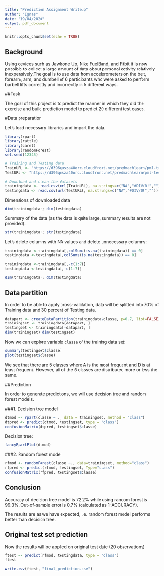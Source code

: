```yaml
---
title: "Prediction Assignment Writeup"
author: "Ignas"
date: "19/04/2020"
output: pdf_document
---
```


```r
knitr::opts_chunk$set(echo = TRUE)
```
## Background

Using devices such as Jawbone Up, Nike FuelBand, and Fitbit it is now possible to collect a large amount of data about personal activity relatively inexpensively.The goal is to use data from accelerometers on the belt, forearm, arm, and dumbell of 6 participants who were asked to perform barbell lifts correctly and incorrectly in 5 different ways.

##Task

The goal of this project is to predict the manner in which they did the exercise and build prediction model to predict 20 different test cases.

#Data preparation

Let's load necessary libraries and import the data.
```r
library(rpart)
library(rattle)
library(caret)
library(randomForest)
set.seed(12345)

# Training and Testing data
TrainURL <- "https://d396qusza40orc.cloudfront.net/predmachlearn/pml-training.csv"
TestURL <- "https://d396qusza40orc.cloudfront.net/predmachlearn/pml-testing.csv"

# Download and clean the datasets
trainingdata <- read.csv(url(TrainURL), na.strings=c("NA","#DIV/0!",""))
testingdata <- read.csv(url(TestURL), na.strings=c("NA","#DIV/0!",""))
```

Dimensions of downloaded data 
```r
dim(trainingdata); dim(testingdata)
```

Summary of the data (as the data is quite large, summary results are not provided).
```r
str(trainingdata); str(testingdata)
```

Let's delete columns with NA values and delete unnecessary columns:
```r
trainingdata <-trainingdata[,colSums(is.na(trainingdata)) == 0]
testingdata <-testingdata[,colSums(is.na(testingdata)) == 0]

trainingdata <-trainingdata[,-c(1:7)]
testingdata <-testingdata[,-c(1:7)]

dim(trainingdata); dim(testingdata)
```

## Data partition

In order to be able to apply cross-validation, data will be splitted into 70% of Training data and 30 percent of Testing data.
```r
datapart <- createDataPartition(trainingdata$classe, p=0.7, list=FALSE)
trainingset <- trainingdata[datapart, ]
testingset <- trainingdata[-datapart, ]
dim(trainingset);dim(testingset)
```

Now we can explore variable `classe` of the training data set:
```r
summary(testingset$classe)
plot(testingset$classe)
```

We see that there are 5 classes where A is the most frequent and D is at least frequent. However, all of the 5 classes are distributed more or less the same. 

##Prediction

In order to generate predictions, we will use decision tree and random forest models.

###1. Decision tree model

```r
dtmod <- rpart(classe ~ ., data = trainingset, method = "class")
dtpred <- predict(dtmod, testingset, type = "class")
confusionMatrix(dtpred, testingset$classe)
```

Decision tree:

```r
fancyRpartPlot(dtmod)
```

###2. Random forest model

```r
rfmod <- randomForest(classe ~., data=trainingset, method="class")
rfpred <- predict(rfmod, testingset, Type="class")
confusionMatrix(rfpred, testingset$classe)
```

## Conclusion

Accuracy of decision tree model is 72.2% while using random forest is 99.3%. Out-of-sample error is 0.7% (calculated as 1-ACCURACY).

The results are as we have expected, i.e. random forest model performs better than decision tree.

## Original test set prediction

Now the results will be applied on original test date (20 observations)

```r
ftest <- predict(rfmod, testingdata, type = "class")
ftest

write.csv(ftest, "final_prediction.csv")
```
